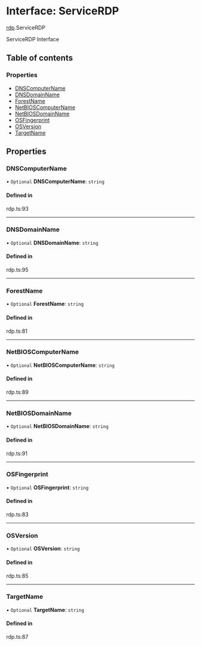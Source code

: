 # Interface: ServiceRDP

[rdp](/templates/protocols/javascript/modules/rdp).ServiceRDP

ServiceRDP Interface

## Table of contents

### Properties

- [DNSComputerName](/templates/protocols/javascript/modules/rdp.ServiceRDP#dnscomputername)
- [DNSDomainName](/templates/protocols/javascript/modules/rdp.ServiceRDP#dnsdomainname)
- [ForestName](/templates/protocols/javascript/modules/rdp.ServiceRDP#forestname)
- [NetBIOSComputerName](/templates/protocols/javascript/modules/rdp.ServiceRDP#netbioscomputername)
- [NetBIOSDomainName](/templates/protocols/javascript/modules/rdp.ServiceRDP#netbiosdomainname)
- [OSFingerprint](/templates/protocols/javascript/modules/rdp.ServiceRDP#osfingerprint)
- [OSVersion](/templates/protocols/javascript/modules/rdp.ServiceRDP#osversion)
- [TargetName](/templates/protocols/javascript/modules/rdp.ServiceRDP#targetname)

## Properties

### DNSComputerName

• `Optional` **DNSComputerName**: `string`

#### Defined in

rdp.ts:93

___

### DNSDomainName

• `Optional` **DNSDomainName**: `string`

#### Defined in

rdp.ts:95

___

### ForestName

• `Optional` **ForestName**: `string`

#### Defined in

rdp.ts:81

___

### NetBIOSComputerName

• `Optional` **NetBIOSComputerName**: `string`

#### Defined in

rdp.ts:89

___

### NetBIOSDomainName

• `Optional` **NetBIOSDomainName**: `string`

#### Defined in

rdp.ts:91

___

### OSFingerprint

• `Optional` **OSFingerprint**: `string`

#### Defined in

rdp.ts:83

___

### OSVersion

• `Optional` **OSVersion**: `string`

#### Defined in

rdp.ts:85

___

### TargetName

• `Optional` **TargetName**: `string`

#### Defined in

rdp.ts:87
